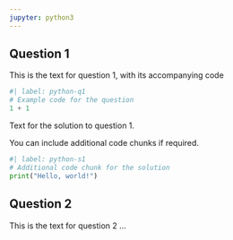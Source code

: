 ```yaml
---
jupyter: python3
---
```


## Question 1

This is the text for question 1, with its accompanying code 

```python
#| label: python-q1
# Example code for the question
1 + 1
```

Text for the solution to question 1.

You can include additional code chunks if required.

```python
#| label: python-s1
# Additional code chunk for the solution
print("Hello, world!")
```

## Question 2

This is the text for question 2 ...
